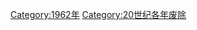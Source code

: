 {{discat|196|2|1959|1970}}
{{Commonscat|1962 disestablishments}}

[[Category:1962年|Category:1962年]]
[[Category:20世纪各年废除|Category:20世纪各年废除]]
